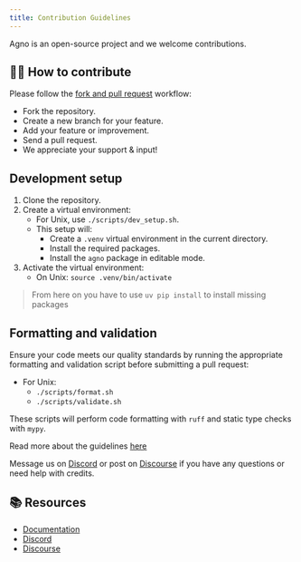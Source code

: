 ```yaml
---
title: Contribution Guidelines
---
```


Agno is an open-source project and we welcome contributions.

## 👩‍💻 How to contribute

Please follow the [fork and pull request](https://docs.github.com/en/get-started/quickstart/contributing-to-projects) workflow:

- Fork the repository.
- Create a new branch for your feature.
- Add your feature or improvement.
- Send a pull request.
- We appreciate your support & input!

## Development setup

1. Clone the repository.
2. Create a virtual environment:
   - For Unix, use `./scripts/dev_setup.sh`.
   - This setup will:
     - Create a `.venv` virtual environment in the current directory.
     - Install the required packages.
     - Install the `agno` package in editable mode.
3. Activate the virtual environment:
   - On Unix: `source .venv/bin/activate`

> From here on you have to use `uv pip install` to install missing packages

## Formatting and validation

Ensure your code meets our quality standards by running the appropriate formatting and validation script before submitting a pull request:

- For Unix:
  - `./scripts/format.sh`
  - `./scripts/validate.sh`

These scripts will perform code formatting with `ruff` and static type checks with `mypy`.

Read more about the guidelines [here](https://github.com/agno-agi/agno/tree/main/cookbook/CONTRIBUTING.md)

Message us on [Discord](https://discord.gg/4MtYHHrgA8) or post on [Discourse](https://community.agno.com/) if you have any questions or need help with credits.

## 📚 Resources

- <a href="https://docs.agno.com/introduction" target="_blank" rel="noopener noreferrer">Documentation</a>
- <a href="https://discord.gg/4MtYHHrgA8" target="_blank" rel="noopener noreferrer">Discord</a>
- <a href="https://community.agno.com/" target="_blank" rel="noopener noreferrer">Discourse</a>
